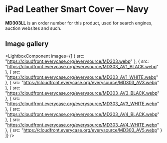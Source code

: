 
# iPad Leather Smart Cover — Navy

<Callout type='info' emoji='👉🏻'>**MD303LL** is an order number for this product, used for search engines, auction websites and such.</Callout>

## Image gallery

<LightboxComponent
    images={[
      {
        src: "https://cloudfront.everycase.org/everysource/MD303.webp"
      },
      {
        src: "https://cloudfront.everycase.org/everysource/MD303_AV1_BLACK.webp"
      },
      {
        src: "https://cloudfront.everycase.org/everysource/MD303_AV1_WHITE.webp"
      },
      {
        src: "https://cloudfront.everycase.org/everysource/MD303_AV3.webp"
      },
      {
        src: "https://cloudfront.everycase.org/everysource/MD303_AV3_BLACK.webp"
      },
      {
        src: "https://cloudfront.everycase.org/everysource/MD303_AV3_WHITE.webp"
      },
      {
        src: "https://cloudfront.everycase.org/everysource/MD303_AV4_BLACK.webp"
      },
      {
        src: "https://cloudfront.everycase.org/everysource/MD303_AV4_WHITE.webp"
      },
      {
        src: "https://cloudfront.everycase.org/everysource/MD303_AV5.webp"
      }
    ]}
  />
